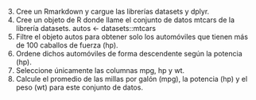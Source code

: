 3. Cree un Rmarkdown y cargue las librerías datasets y dplyr.
4. Cree un objeto de R donde llame el conjunto de datos mtcars de la librería datasets.
autos <- datasets::mtcars
5. Filtre el objeto autos para obtener solo los automóviles que tienen más de 100 caballos de fuerza (hp).
6. Ordene dichos automóviles de forma descendente según la potencia (hp).
7. Seleccione únicamente las columnas mpg, hp y wt.
8. Calcule el promedio de las millas por galón (mpg), la potencia (hp) y el peso (wt) para este conjunto
de datos.



